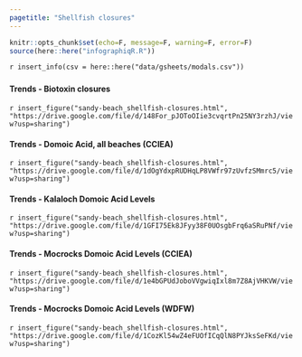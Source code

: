 ```yaml
---
pagetitle: "Shellfish closures"
---
```


```r
knitr::opts_chunk$set(echo=F, message=F, warning=F, error=F)
source(here::here("infographiqR.R"))
```

`r insert_info(csv = here::here("data/gsheets/modals.csv"))`


### {.tabset}

#### Trends - Biotoxin closures

`r insert_figure("sandy-beach_shellfish-closures.html", "https://drive.google.com/file/d/148For_pJOToOIie3cvqrtPn25NY3rzhJ/view?usp=sharing")`

#### Trends - Domoic Acid, all beaches (CCIEA)

`r insert_figure("sandy-beach_shellfish-closures.html", "https://drive.google.com/file/d/1dOgYdxpRUDHqLP8VWfr97zUvfzSMmrc5/view?usp=sharing")`

#### Trends - Kalaloch Domoic Acid Levels

`r insert_figure("sandy-beach_shellfish-closures.html", "https://drive.google.com/file/d/1GFI75Ek8JFyy38F0UOsgbFrq6aSRuPNf/view?usp=sharing")`

#### Trends - Mocrocks Domoic Acid Levels (CCIEA)

`r insert_figure("sandy-beach_shellfish-closures.html", "https://drive.google.com/file/d/1e4bGPUdJoboVVgwiqIxl8m7Z8AjVHKVW/view?usp=sharing")`

#### Trends - Mocrocks Domoic Acid Levels (WDFW)

`r insert_figure("sandy-beach_shellfish-closures.html", "https://drive.google.com/file/d/1CozKl54wZ4eFUOfICqQlN8PYJksSeFKd/view?usp=sharing")`
